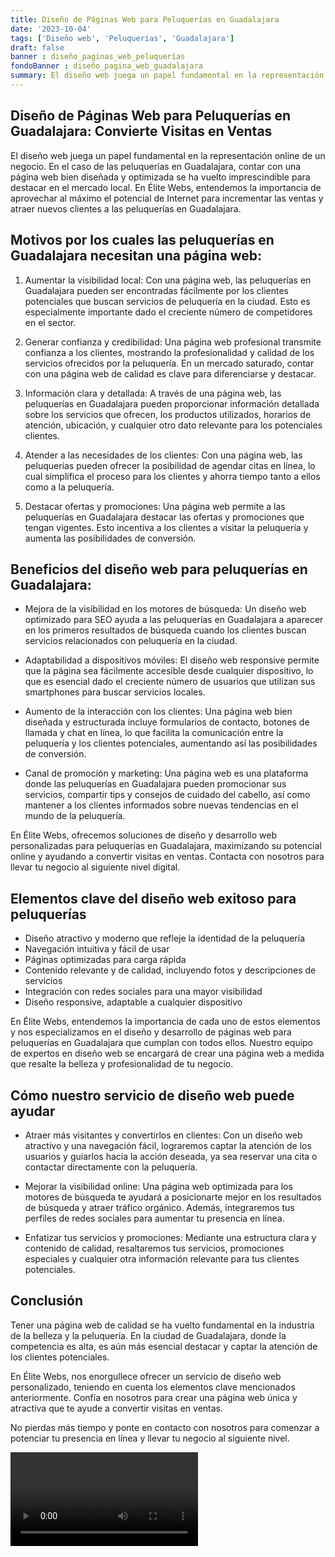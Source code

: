 ```yaml
---
title: Diseño de Páginas Web para Peluquerías en Guadalajara
date: '2023-10-04'
tags: ['Diseño web', 'Peluquerías', 'Guadalajara']
draft: false
banner : diseño_paginas_web_peluquerías
fondoBanner : diseño_pagina_web_guadalajara
summary: El diseño web juega un papel fundamental en la representación online de un negocio. En el caso de las peluquerías en Guadalajara, contar con una página web bien diseñada y optimizada se ha vuelto imprescindible para destacar en el mercado local. En Élite Webs, entendemos la importancia de aprovechar al máximo el potencial de Internet para incrementar las ventas y atraer nuevos clientes a las peluquerías en Guadalajara.
---
```


## Diseño de Páginas Web para Peluquerías en Guadalajara: Convierte Visitas en Ventas

El diseño web juega un papel fundamental en la representación online de un negocio. En el caso de las peluquerías en Guadalajara, contar con una página web bien diseñada y optimizada se ha vuelto imprescindible para destacar en el mercado local. En Élite Webs, entendemos la importancia de aprovechar al máximo el potencial de Internet para incrementar las ventas y atraer nuevos clientes a las peluquerías en Guadalajara.

## Motivos por los cuales las peluquerías en Guadalajara necesitan una página web:

1. Aumentar la visibilidad local: Con una página web, las peluquerías en Guadalajara pueden ser encontradas fácilmente por los clientes potenciales que buscan servicios de peluquería en la ciudad. Esto es especialmente importante dado el creciente número de competidores en el sector.

2. Generar confianza y credibilidad: Una página web profesional transmite confianza a los clientes, mostrando la profesionalidad y calidad de los servicios ofrecidos por la peluquería. En un mercado saturado, contar con una página web de calidad es clave para diferenciarse y destacar.

3. Información clara y detallada: A través de una página web, las peluquerías en Guadalajara pueden proporcionar información detallada sobre los servicios que ofrecen, los productos utilizados, horarios de atención, ubicación, y cualquier otro dato relevante para los potenciales clientes.

4. Atender a las necesidades de los clientes: Con una página web, las peluquerías pueden ofrecer la posibilidad de agendar citas en línea, lo cual simplifica el proceso para los clientes y ahorra tiempo tanto a ellos como a la peluquería.

5. Destacar ofertas y promociones: Una página web permite a las peluquerías en Guadalajara destacar las ofertas y promociones que tengan vigentes. Esto incentiva a los clientes a visitar la peluquería y aumenta las posibilidades de conversión.

## Beneficios del diseño web para peluquerías en Guadalajara:

- Mejora de la visibilidad en los motores de búsqueda: Un diseño web optimizado para SEO ayuda a las peluquerías en Guadalajara a aparecer en los primeros resultados de búsqueda cuando los clientes buscan servicios relacionados con peluquería en la ciudad.

- Adaptabilidad a dispositivos móviles: El diseño web responsive permite que la página sea fácilmente accesible desde cualquier dispositivo, lo que es esencial dado el creciente número de usuarios que utilizan sus smartphones para buscar servicios locales.

- Aumento de la interacción con los clientes: Una página web bien diseñada y estructurada incluye formularios de contacto, botones de llamada y chat en línea, lo que facilita la comunicación entre la peluquería y los clientes potenciales, aumentando así las posibilidades de conversión.

- Canal de promoción y marketing: Una página web es una plataforma donde las peluquerías en Guadalajara pueden promocionar sus servicios, compartir tips y consejos de cuidado del cabello, así como mantener a los clientes informados sobre nuevas tendencias en el mundo de la peluquería.

En Élite Webs, ofrecemos soluciones de diseño y desarrollo web personalizadas para peluquerías en Guadalajara, maximizando su potencial online y ayudando a convertir visitas en ventas. Contacta con nosotros para llevar tu negocio al siguiente nivel digital.

<GifSeo />

<Cta />

## Elementos clave del diseño web exitoso para peluquerías

- Diseño atractivo y moderno que refleje la identidad de la peluquería
- Navegación intuitiva y fácil de usar
- Páginas optimizadas para carga rápida
- Contenido relevante y de calidad, incluyendo fotos y descripciones de servicios
- Integración con redes sociales para una mayor visibilidad
- Diseño responsive, adaptable a cualquier dispositivo

En Élite Webs, entendemos la importancia de cada uno de estos elementos y nos especializamos en el diseño y desarrollo de páginas web para peluquerías en Guadalajara que cumplan con todos ellos. Nuestro equipo de expertos en diseño web se encargará de crear una página web a medida que resalte la belleza y profesionalidad de tu negocio.

## Cómo nuestro servicio de diseño web puede ayudar

- Atraer más visitantes y convertirlos en clientes: Con un diseño web atractivo y una navegación fácil, lograremos captar la atención de los usuarios y guiarlos hacia la acción deseada, ya sea reservar una cita o contactar directamente con la peluquería.

- Mejorar la visibilidad online: Una página web optimizada para los motores de búsqueda te ayudará a posicionarte mejor en los resultados de búsqueda y atraer tráfico orgánico. Además, integraremos tus perfiles de redes sociales para aumentar tu presencia en línea.

- Enfatizar tus servicios y promociones: Mediante una estructura clara y contenido de calidad, resaltaremos tus servicios, promociones especiales y cualquier otra información relevante para tus clientes potenciales.

## Conclusión

Tener una página web de calidad se ha vuelto fundamental en la industria de la belleza y la peluquería. En la ciudad de Guadalajara, donde la competencia es alta, es aún más esencial destacar y captar la atención de los clientes potenciales.

En Élite Webs, nos enorgullece ofrecer un servicio de diseño web personalizado, teniendo en cuenta los elementos clave mencionados anteriormente. Confía en nosotros para crear una página web única y atractiva que te ayude a convertir visitas en ventas.

No pierdas más tiempo y ponte en contacto con nosotros para comenzar a potenciar tu presencia en línea y llevar tu negocio al siguiente nivel.

<Video />

<CtaBot job='Peluquerías' city='Guadalajara'/>

<Gmaps query='Guadalajara+españa+maps' />